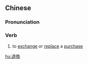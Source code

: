 ==Chinese==
{{zh-forms|s=退换}}

===Pronunciation===
{{zh-pron
|m=tuìhuàn
|c=teoi3 wun6
|mn=qz:thèr-ōaⁿ/xm,zz:thè-ōaⁿ
|cat=v
}}

===Verb===
{{zh-verb}}

# to [[exchange]] or [[replace]] a [[purchase]]

[[hu:退換]]